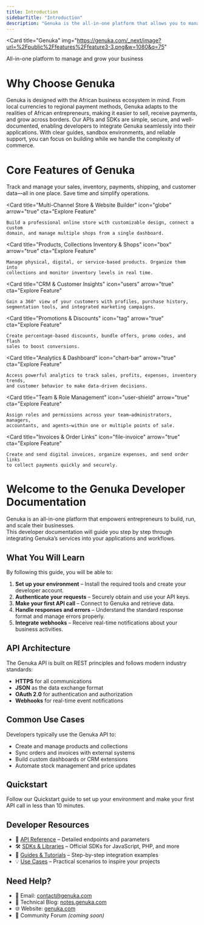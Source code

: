```yaml
---
title: Introduction
sidebarTitle: "Introduction"
description: "Genuka is the all-in-one platform that allows you to manage and grow your business from anywhere in the world."
---
```


<Card
  title="Genuka"
  img="https://genuka.com/_next/image?url=%2Fpublic%2Ffeatures%2Ffeature3-3.png&w=1080&q=75"
>
  All-in-one platform to manage and grow your business
</Card>

# Why Choose Genuka

<Columns cols={2}>
  <Card title="Built for Africa">
    Genuka is designed with the African business ecosystem in mind. From local
    currencies to regional payment methods, Genuka adapts to the realities
    of African entrepreneurs, making it easier to sell, receive payments, and
    grow across borders.
  </Card>

  <Card title="Developer-Friendly Integration">
    Our APIs and SDKs are simple, secure, and well-documented, enabling
    developers to integrate Genuka seamlessly into their applications. With clear
    guides, sandbox environments, and reliable support, you can focus on building
    while we handle the complexity of commerce.
  </Card>
</Columns>

# Core Features of Genuka

<Columns cols={2}>
  <Card
    title="Unified Business Management"
    icon="dice"
    arrow="true"
    cta="Explore Feature"
  >
    Track and manage your sales, inventory, payments, shipping, and customer
    data—all in one place. Save time and simplify operations.
  </Card>

  <Card
    title="Multi-Channel Store & Website Builder"
    icon="globe"
    arrow="true"
    cta="Explore Feature"
  >
    Build a professional online store with customizable design, connect a custom
    domain, and manage multiple shops from a single dashboard.
  </Card>

  <Card
    title="Products, Collections Inventory & Shops"
    icon="box"
    arrow="true"
    cta="Explore Feature"
  >
    Manage physical, digital, or service-based products. Organize them into
    collections and monitor inventory levels in real time.
  </Card>

  <Card
    title="CRM & Customer Insights"
    icon="users"
    arrow="true"
    cta="Explore Feature"
  >
    Gain a 360° view of your customers with profiles, purchase history,
    segmentation tools, and integrated marketing campaigns.
  </Card>

  <Card
    title="Promotions & Discounts"
    icon="tag"
    arrow="true"
    cta="Explore Feature"
  >
    Create percentage-based discounts, bundle offers, promo codes, and flash
    sales to boost conversions.
  </Card>

  <Card
    title="Analytics & Dashboard"
    icon="chart-bar"
    arrow="true"
    cta="Explore Feature"
  >
    Access powerful analytics to track sales, profits, expenses, inventory trends,
    and customer behavior to make data-driven decisions.
  </Card>

  <Card
    title="Team & Role Management"
    icon="user-shield"
    arrow="true"
    cta="Explore Feature"
  >
    Assign roles and permissions across your team—administrators, managers,
    accountants, and agents—within one or multiple points of sale.
  </Card>

  <Card
    title="Invoices & Order Links"
    icon="file-invoice"
    arrow="true"
    cta="Explore Feature"
  >
    Create and send digital invoices, organize expenses, and send order links
    to collect payments quickly and securely.
  </Card>
</Columns>

# Welcome to the Genuka Developer Documentation

Genuka is an all-in-one platform that empowers entrepreneurs to build, run, and scale their businesses.  
This developer documentation will guide you step by step through integrating Genuka’s services into your applications and workflows.

## What You Will Learn

By following this guide, you will be able to:

1. **Set up your environment** – Install the required tools and create your developer account.  
2. **Authenticate your requests** – Securely obtain and use your API keys.  
3. **Make your first API call** – Connect to Genuka and retrieve data.  
4. **Handle responses and errors** – Understand the standard response format and manage errors properly.  
5. **Integrate webhooks** – Receive real-time notifications about your business activities.  

## API Architecture

The Genuka API is built on REST principles and follows modern industry standards:

- **HTTPS** for all communications  
- **JSON** as the data exchange format  
- **OAuth 2.0** for authentication and authorization  
- **Webhooks** for real-time event notifications  

## Common Use Cases

Developers typically use the Genuka API to:

- Create and manage products and collections  
- Sync orders and invoices with external systems  
- Build custom dashboards or CRM extensions  
- Automate stock management and price updates  

## Quickstart

<Card title="Quickstart Guide" icon="rocket" href="/getting-started/quickstart">
  Follow our Quickstart guide to set up your environment and make your first API
  call in less than 10 minutes.
</Card>

## Developer Resources

- 📘 [API Reference](/api-reference) – Detailed endpoints and parameters  
- 🛠️ [SDKs & Libraries](/sdks) – Official SDKs for JavaScript, PHP, and more  
- 📖 [Guides & Tutorials](/guides) – Step-by-step integration examples  
- 💡 [Use Cases](/use-cases) – Practical scenarios to inspire your projects  

## Need Help?

- 📧 Email: [contact@genuka.com](mailto:contact@genuka.com)  
- 📖 Technical Blog: [notes.genuka.com](https://notes.genuka.com)  
- 🌐 Website: [genuka.com](https://genuka.com)  
- 💬 Community Forum *(coming soon)*  
